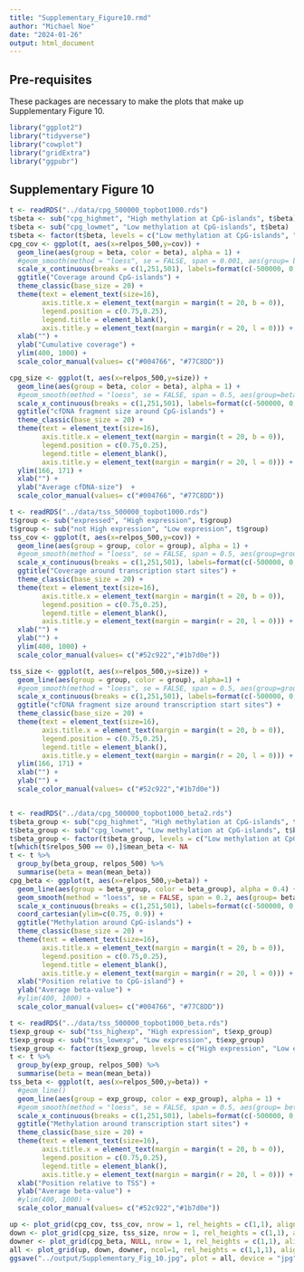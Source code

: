 ```yaml
---
title: "Supplementary_Figure10.rmd"
author: "Michael Noe"
date: "2024-01-26"
output: html_document
---
```


## Pre-requisites

These packages are necessary to make the plots that make up Supplementary Figure 10.

```r
library("ggplot2")
library("tidyverse")
library("cowplot")
library("gridExtra")
library("ggpubr")
```


## Supplementary Figure 10

```r
t <- readRDS("../data/cpg_500000_topbot1000.rds")
t$beta <- sub("cpg_highmet", "High methylation at CpG-islands", t$beta)
t$beta <- sub("cpg_lowmet", "Low methylation at CpG-islands", t$beta)
t$beta <- factor(t$beta, levels = c("Low methylation at CpG-islands", "High methylation at CpG-islands"))
cpg_cov <- ggplot(t, aes(x=relpos_500,y=cov)) +
  geom_line(aes(group = beta, color = beta), alpha = 1) +
  #geom_smooth(method = "loess", se = FALSE, span = 0.001, aes(group= beta, color = beta)) +
  scale_x_continuous(breaks = c(1,251,501), labels=format(c(-500000, 0, 500000), scientific = FALSE)) +
  ggtitle("Coverage around CpG-islands") +
  theme_classic(base_size = 20) +
  theme(text = element_text(size=16),
        axis.title.x = element_text(margin = margin(t = 20, b = 0)),
        legend.position = c(0.75,0.25),
        legend.title = element_blank(),
        axis.title.y = element_text(margin = margin(r = 20, l = 0))) +
  xlab("") +
  ylab("Cumulative coverage") +
  ylim(400, 1000) +
  scale_color_manual(values= c("#004766", "#77C8DD"))

cpg_size <- ggplot(t, aes(x=relpos_500,y=size)) +
  geom_line(aes(group = beta, color = beta), alpha = 1) +
  #geom_smooth(method = "loess", se = FALSE, span = 0.5, aes(group=beta, color = beta)) +
  scale_x_continuous(breaks = c(1,251,501), labels=format(c(-500000, 0, 500000), scientific = FALSE)) +
  ggtitle("cfDNA fragment size around CpG-islands") +
  theme_classic(base_size = 20) +
  theme(text = element_text(size=16),
        axis.title.x = element_text(margin = margin(t = 20, b = 0)),
        legend.position = c(0.75,0.25),
        legend.title = element_blank(),
        axis.title.y = element_text(margin = margin(r = 20, l = 0))) +
  ylim(166, 171) +
  xlab("") +
  ylab("Average cfDNA-size")  +
  scale_color_manual(values= c("#004766", "#77C8DD"))

t <- readRDS("../data/tss_500000_topbot1000.rds")
t$group <- sub("expressed", "High expression", t$group)
t$group <- sub("not High expression", "Low expression", t$group)
tss_cov <- ggplot(t, aes(x=relpos_500,y=cov)) +
  geom_line(aes(group = group, color = group), alpha = 1) +
  #geom_smooth(method = "loess", se = FALSE, span = 0.5, aes(group=group, color = group)) +
  scale_x_continuous(breaks = c(1,251,501), labels=format(c(-500000, 0, 500000), scientific = FALSE)) +
  ggtitle("Coverage around transcription start sites") +
  theme_classic(base_size = 20) +
  theme(text = element_text(size=16),
        axis.title.x = element_text(margin = margin(t = 20, b = 0)),
        legend.position = c(0.75,0.25),
        legend.title = element_blank(),
        axis.title.y = element_text(margin = margin(r = 20, l = 0))) +
  xlab("") +
  ylab("") +
  ylim(400, 1000) +
  scale_color_manual(values= c("#52c922","#1b7d0e"))

tss_size <- ggplot(t, aes(x=relpos_500,y=size)) +
  geom_line(aes(group = group, color = group), alpha=1) +
  #geom_smooth(method = "loess", se = FALSE, span = 0.5, aes(group=group, color = group)) +
  scale_x_continuous(breaks = c(1,251,501), labels=format(c(-500000, 0, 500000), scientific = FALSE)) +
  ggtitle("cfDNA fragment size around transcription start sites") +
  theme_classic(base_size = 20) +
  theme(text = element_text(size=16),
        axis.title.x = element_text(margin = margin(t = 20, b = 0)),
        legend.position = c(0.75,0.25),
        legend.title = element_blank(),
        axis.title.y = element_text(margin = margin(r = 20, l = 0))) +
  ylim(166, 171) +
  xlab("") +
  ylab("") +
  scale_color_manual(values= c("#52c922","#1b7d0e"))


t <- readRDS("../data/cpg_500000_topbot1000_beta2.rds")
t$beta_group <- sub("cpg_highmet", "High methylation at CpG-islands", t$beta_group)
t$beta_group <- sub("cpg_lowmet", "Low methylation at CpG-islands", t$beta_group)
t$beta_group <- factor(t$beta_group, levels = c("Low methylation at CpG-islands", "High methylation at CpG-islands"))
t[which(t$relpos_500 == 0),]$mean_beta <- NA
t <- t %>%
  group_by(beta_group, relpos_500) %>%
  summarise(beta = mean(mean_beta))
cpg_beta <- ggplot(t, aes(x=relpos_500,y=beta)) +
  geom_line(aes(group = beta_group, color = beta_group), alpha = 0.4) +
  geom_smooth(method = "loess", se = FALSE, span = 0.2, aes(group= beta_group, color = beta_group)) +
  scale_x_continuous(breaks = c(1,251,501), labels=format(c(-500000, 0, 500000), scientific = FALSE)) +
  coord_cartesian(ylim=c(0.75, 0.9)) +
  ggtitle("Methylation around CpG-islands") +
  theme_classic(base_size = 20) +
  theme(text = element_text(size=16),
        axis.title.x = element_text(margin = margin(t = 20, b = 0)),
        legend.position = c(0.75,0.25),
        legend.title = element_blank(),
        axis.title.y = element_text(margin = margin(r = 20, l = 0))) +
  xlab("Position relative to CpG-island") +
  ylab("Average beta-value") +
  #ylim(400, 1000) +
  scale_color_manual(values= c("#004766", "#77C8DD"))

t <- readRDS("../data/tss_500000_topbot1000_beta.rds")
t$exp_group <- sub("tss_highexp", "High expression", t$exp_group)
t$exp_group <- sub("tss_lowexp", "Low expression", t$exp_group)
t$exp_group <- factor(t$exp_group, levels = c("High expression", "Low expression"))
t <- t %>%
  group_by(exp_group, relpos_500) %>%
  summarise(beta = mean(mean_beta))
tss_beta <- ggplot(t, aes(x=relpos_500,y=beta)) +
  #geom_line()
  geom_line(aes(group = exp_group, color = exp_group), alpha = 1) +
  #geom_smooth(method = "loess", se = FALSE, span = 0.5, aes(group= beta, color = beta)) +
  scale_x_continuous(breaks = c(1,251,501), labels=format(c(-500000, 0, 500000), scientific = FALSE)) +
  ggtitle("Methylation around transcription start sites") +
  theme_classic(base_size = 20) +
  theme(text = element_text(size=16),
        axis.title.x = element_text(margin = margin(t = 20, b = 0)),
        legend.position = c(0.75,0.25),
        legend.title = element_blank(),
        axis.title.y = element_text(margin = margin(r = 20, l = 0))) +
  xlab("Position relative to TSS") +
  ylab("Average beta-value") +
  #ylim(400, 1000) +
  scale_color_manual(values= c("#52c922","#1b7d0e"))

up <- plot_grid(cpg_cov, tss_cov, nrow = 1, rel_heights = c(1,1), align = "v", labels = c('a', 'b'))
down <- plot_grid(cpg_size, tss_size, nrow = 1, rel_heights = c(1,1), align = "v", labels = c('c', 'd'))
downer <- plot_grid(cpg_beta, NULL, nrow = 1, rel_heights = c(1,1), align = "v", labels = c('e', ''))
all <- plot_grid(up, down, downer, ncol=1, rel_heights = c(1,1,1), align="h")
ggsave("../output/Supplementary_Fig_10.jpg", plot = all, device = "jpg",width = 180, height=108,units = "mm", dpi=600, bg = "white", scale = 3)
```



